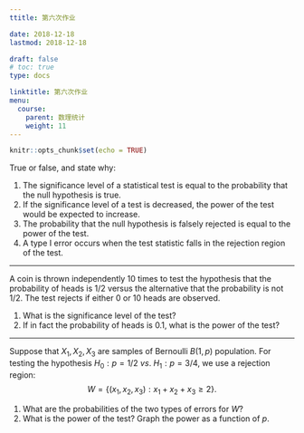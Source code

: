 ```yaml
---
ttitle: 第六次作业

date: 2018-12-18 
lastmod: 2018-12-18 

draft: false
# toc: true
type: docs

linktitle: 第六次作业
menu:
  course: 
    parent: 数理统计
    weight: 11
---
```

  
```r
knitr::opts_chunk$set(echo = TRUE)
```



True or false, and state why:

1. The significance level of a statistical test is equal to the probability that the
null hypothesis is true.
2. If the significance level of a test is decreased, the power of the test would be expected to
increase.
3. The probability that the null hypothesis is falsely rejected is equal to the power
of the test.
4. A type I error occurs when the test statistic falls in the rejection region of the
test.

<!-- 

`Solution`: 

1. `FALSE`. The significance level is the (tight) upper bound of the probability of type I error. It has nothing to do with the conclusion "the null hypothesis is true".

2. `FALSE`. If the significance level of a test is decreased, the probability of type II error would be expected to increase. This implies that the power of the test would be decreased.


3. `FALSE`. The probability that the null hypothesis is falsely rejected is equal to the probability of type I error.

4. `FALSE`. A type I error occurs when the test statistic falls in the rejection region of the test and **the null is true**.

-->

---


A coin is thrown independently 10 times to test the hypothesis that the probability of heads is $1/2$ versus the alternative that the probability is not $1/2$. The test rejects
if either 0 or 10 heads are observed.

1. What is the significance level of the test?
2. If in fact the probability of heads is $0.1$, what is the power of the test?

<!-- 
`Solution`: Let $\theta$ be the probability of heads. We are testing 
$$H_0:\theta=1/2\ vs.\ H_1:\theta\neq 1/2.$$
Denote $S$ as the number of heads. The rejection region is 
$W=\{S=0 \text{ or }10\}$. Under $H_0$, we have $S\sim B(10,1/2)$.

1. The significance level of the test is
$$\alpha = P(W|\theta=0.5) = P(S=0|\theta=0.5)+P(S=10|\theta=0.5)=2^{-10}+2^{-10}=2^{-9}.$$

2. The power of the test is
$$\rho_W(0.1) = P(W|\theta=0.1) = 0.1^{10}+0.9^{10}=0.349.$$

-->

---

Suppose that $X_1,X_2,X_3$ are samples of Bernoulli $B(1,p)$ population. For testing the hypothesis $H_0:p=1/2\ vs.\ H_1:p=3/4$, we use a rejection region:
$$W=\{(x_1,x_2,x_3):x_1+x_2+x_3\ge 2\}.$$

1. What are the probabilities of the two types of errors for $W$?
2. What is the power of the test? Graph the power as a function of $p$.

<!-- 
`Solution`: Let $S=X_1+X_2+X_3$. 

1. Under $H_0$, $S\sim B(3,1/2)$. The probability of type I error is 
$$\alpha = P(S\ge 2|p=1/2)=C_3^22^{-3}+C_3^32^{-3}=0.5.$$
Under $H_1$, $S\sim B(3,3/4)$. The probability of type II error is 
$$\beta = P(S< 2|p=3/4)=C_3^0(1/4)^{3}+C_3^1(3/4)(1/4)^2=\frac 5{32}.$$

2. The power of the test is $1-\beta=27/32$. The power function is
$$\rho_W(p) = P(S\ge 2) = C_3^2p^2(1-p)+C_3^3p^3=3p^2-2p^3.$$
```r
p = seq(0,1,by=0.001)
power = 3*p^2-2*p^3
par(mar=c(4,4,1,1))
plot(p,power,type="l")
```

-->







